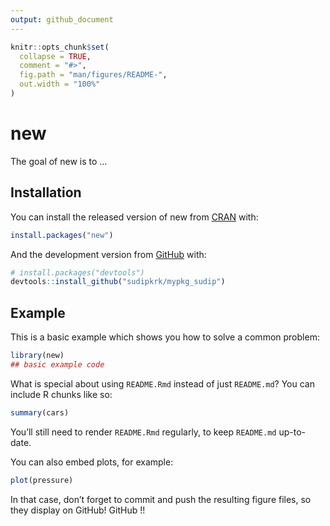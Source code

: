 ```yaml
---
output: github_document
---
```


<!-- README.md is generated from README.Rmd. Please edit that file -->

```r
knitr::opts_chunk$set(
  collapse = TRUE,
  comment = "#>",
  fig.path = "man/figures/README-",
  out.width = "100%"
)
```

# new

<!-- badges: start -->
<!-- badges: end -->

The goal of new is to ...

## Installation

You can install the released version of new from [CRAN](https://CRAN.R-project.org) with:

``` r
install.packages("new")
```

And the development version from [GitHub](https://github.com/) with:

``` r
# install.packages("devtools")
devtools::install_github("sudipkrk/mypkg_sudip")
```
## Example

This is a basic example which shows you how to solve a common problem:

```r
library(new)
## basic example code
```

What is special about using `README.Rmd` instead of just `README.md`? You can include R chunks like so:

```r
summary(cars)
```

You'll still need to render `README.Rmd` regularly, to keep `README.md` up-to-date.

You can also embed plots, for example:

```r
plot(pressure)
```

In that case, don't forget to commit and push the resulting figure files, so they display on GitHub!
GitHub !! 
